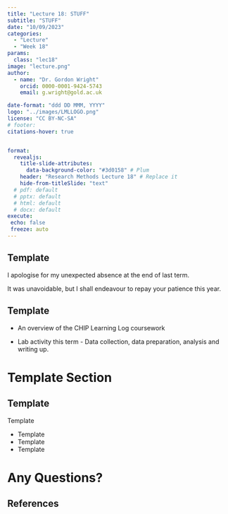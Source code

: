 ```yaml
---
title: "Lecture 18: STUFF"
subtitle: "STUFF"
date: "10/09/2023"
categories: 
  - "Lecture"
  - "Week 18"
params:
  class: "lec18"
image: "lecture.png"
author: 
  - name: "Dr. Gordon Wright"
    orcid: 0000-0001-9424-5743
    email: g.wright@gold.ac.uk

date-format: "ddd DD MMM, YYYY"
logo: "../images/LMLLOGO.png"
license: "CC BY-NC-SA"
# footer: 
citations-hover: true


format: 
  revealjs: 
    title-slide-attributes: 
      data-background-color: "#3d0158" # Plum
    header: "Research Methods Lecture 18" # Replace it
    hide-from-titleSlide: "text"
  # pdf: default
  # pptx: default
  # html: default
  # docx: default  
execute:
 echo: false
 freeze: auto
---
```


## Template

I apologise for my unexpected absence at the end of last term.

It was unavoidable, but I shall endeavour to repay your patience this
year.

## Template

-   An overview of the CHIP Learning Log coursework

-   Lab activity this term - Data collection, data preparation, analysis
    and writing up.

# Template Section

## Template

::: incremental
Template

-   Template
-   Template
-   Template
:::

# Any Questions?

## References
